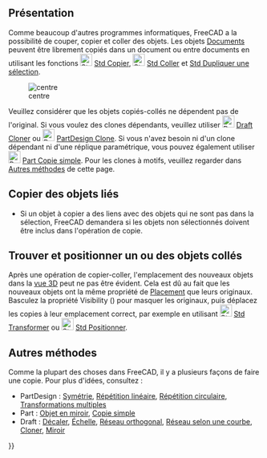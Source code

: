 <languages/>
{{TOCright}}

<span id="Overview"></span>
== Présentation ==

Comme beaucoup d'autres programmes informatiques, FreeCAD a la possibilité de couper, copier et coller des objets. Les objets [[Document_structure/fr|Documents]] peuvent être librement copiés dans un document ou entre documents en utilisant les fonctions [[Image:Std_Copy.svg|24px]] [[Std_Copy/fr|Std Copier]], [[Image:Std_Paste.svg|24px]] [[Std_Paste/fr|Std Coller]] et [[Std_DuplicateSelection/fr|Std Dupliquer une sélection]]. 

[[File:Copy_past_duplicate.png|centre]]

Veuillez considérer que les objets copiés-collés ne dépendent pas de l'original. Si vous voulez des clones dépendants, veuillez utiliser [[Image:Draft_Clone.svg|24px]] [[Draft_Clone/fr|Draft Cloner]] ou [[Image:PartDesign_Clone.svg|24px]] [[PartDesign_Clone/fr|PartDesign Clone]]. Si vous n'avez besoin ni d'un clone dépendant ni d'une réplique paramétrique, vous pouvez également utiliser [[Image:Part_SimpleCopy.svg|24px]] [[Part_SimpleCopy/fr|Part Copie simple]]. Pour les clones à motifs, veuillez regarder dans [[Copying_Objects/fr#Autres_m.C3.A9thodes|Autres méthodes]] de cette page.

<span id="Copying_Linked_Objects"></span>
==Copier des objets liés==

* Si un objet à copier a des liens avec des objets qui ne sont pas dans la sélection, FreeCAD demandera si les objets non sélectionnés doivent être inclus dans l'opération de copie.

<span id="Finding_and_Positioning_Pasted_Object(s)"></span>
==Trouver et positionner un ou des objets collés ==

Après une opération de copier-coller, l'emplacement des nouveaux objets dans la [[3D_view/fr|vue 3D]] peut ne pas être évident. Cela est dû au fait que les nouveaux objets ont la même propriété de [[Placement/fr|Placement]] que leurs originaux. Basculez la propriété Visibility ({{KEY|Barre d'espace}}) pour masquer les originaux, puis déplacez les copies à leur emplacement correct, par exemple en utilisant [[Image:Std_TransformManip.svg|24px]] [[Std_TransformManip/fr|Std Transformer]] ou [[Image:Std_Placement.svg|24px]] [[Std_Placement/fr|Std Positionner]].

<span id="Other_Methods"></span>
==Autres méthodes==

Comme la plupart des choses dans FreeCAD, il y a plusieurs façons de faire une copie. Pour plus d'idées, consultez : 
* PartDesign : [[PartDesign_Mirrored/fr|Symétrie]], [[PartDesign_LinearPattern/fr|Répétition linéaire]], [[PartDesign_PolarPattern/fr|Répétition circulaire]], [[PartDesign_MultiTransform/fr|Transformations multiples]] 
* Part : [[Part_Mirror/fr|Objet en miroir]], [[Part_SimpleCopy|Copie simple]]
* Draft : [[Draft_Offset/fr|Décaler]], [[Draft_Scale/fr|Échelle]], [[Draft_OrthoArray/fr|Réseau orthogonal]], [[Draft_PathArray/fr|Réseau selon une courbe]], [[Draft_Clone/fr|Cloner]], [[Draft_Mirror/fr|Miroir]]


{{Userdocnavi{{#translation:}}}}